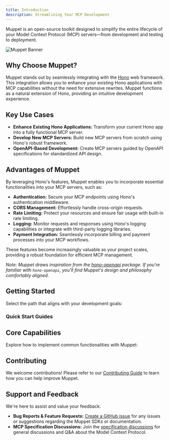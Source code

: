 ```yaml
---
title: Introduction
description: Streamlining Your MCP Development
---
```


Muppet is an open-source toolkit designed to simplify the entire lifecycle of your Model Context Protocol (MCP) servers—from development and testing to deployment.

![Muppet Banner](../../public/banner.png)

## Why Choose Muppet?

Muppet stands out by seamlessly integrating with the [Hono](https://hono.dev/) web framework. This integration allows you to enhance your existing Hono applications with MCP capabilities without the need for extensive rewrites. Muppet functions as a natural extension of Hono, providing an intuitive development experience.

## Key Use Cases

- **Enhance Existing Hono Applications:** Transform your current Hono app into a fully functional MCP server.
- **Develop New MCP Servers:** Build new MCP servers from scratch using Hono's robust framework.
- **OpenAPI-Based Development:** Create MCP servers guided by OpenAPI specifications for standardized API design.

## Advantages of Muppet

By leveraging Hono's features, Muppet enables you to incorporate essential functionalities into your MCP servers, such as:

- **Authentication:** Secure your MCP endpoints using Hono's authentication middleware.
- **CORS Management:** Effortlessly handle cross-origin requests.
- **Rate Limiting:** Protect your resources and ensure fair usage with built-in rate limiting.
- **Logging:** Monitor requests and responses using Hono's logging capabilities or integrate with third-party logging libraries.
- **Payment Integration:** Seamlessly incorporate billing and payment processes into your MCP workflows.

These features become increasingly valuable as your project scales, providing a robust foundation for efficient MCP management.

*Note: Muppet draws inspiration from the [hono-openapi](https://www.npmjs.com/package/hono-openapi) package. If you're familiar with `hono-openapi`, you'll find Muppet's design and philosophy comfortably aligned.*

## Getting Started

Select the path that aligns with your development goals:

### Quick Start Guides

<Cards>
  <Card title="For Server Developers" href="/docs/quickstart/server" description="Learn how to expose data and content from your servers to LLMs using Muppet." />
</Cards>

## Core Capabilities

Explore how to implement common functionalities with Muppet:

<Cards>
  <Card title="Resources" href="/docs/concepts/resources" description="Learn to expose data and content from your servers to LLMs." />
  <Card title="Prompts" href="/docs/concepts/prompts" description="Create reusable prompt templates and workflows." />
  <Card title="Tools" href="/docs/concepts/tools" description="Enable LLMs to perform actions through your server." />
  <Card title="Completions" href="/docs/concepts/completions" description="Implement autocompletion features for prompts and resource templates." />
</Cards>

## Contributing

We welcome contributions! Please refer to our [Contributing Guide](/docs/contributing) to learn how you can help improve Muppet.

## Support and Feedback

We're here to assist and value your feedback:

- **Bug Reports & Feature Requests:** [Create a GitHub issue](https://github.com/muppet-dev) for any issues or suggestions regarding the Muppet SDKs or documentation.
- **MCP Specification Discussions:** Join the [specification discussions](https://github.com/orgs/muppet-dev/discussions) for general discussions and Q&A about the Model Context Protocol.

